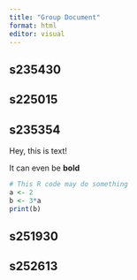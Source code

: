 ```yaml
---
title: "Group Document"
format: html
editor: visual
---
```


## s235430

## s225015

## s235354

Hey, this is text!

It can even be **bold**

```r
# This R code may do something
a <- 2
b <- 3*a
print(b)
```

## s251930

## s252613
